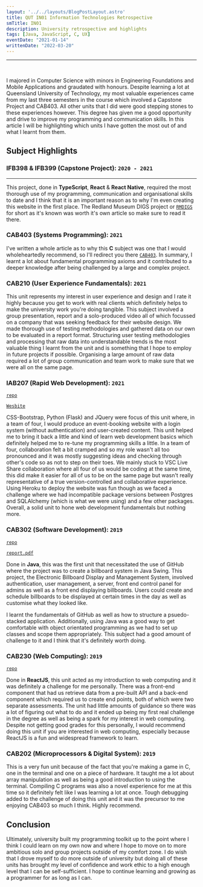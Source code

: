 ```yaml
---
layout: '../../layouts/BlogPostLayout.astro'
title: QUT IN01 Information Technologies Retrospective
smTitle: IN01
description: University retrospective and highlights
tags: [Java, JavaScript, C, UX]
eventDate: "2021-01-14"
writtenDate: "2022-03-20"
---
```

--- 
<br/>

I majored in Computer Science with minors in Engineering Foundations and Mobile Applications and graudated with honours. Despite learning a lot at Queensland University of Technology, my most valuable experiences came from my last three semesters in the course which involved a Capstone Project and CAB403. All other units that I did were good stepping stones to these experiences however. This degree has given me a good opportunity and drive to improve my programming and communication skills. In this article I will be highlighting which units I have gotten the most out of and what I learnt from them.

## Subject Highlights	

### IFB398 & IFB399 (Capstone Project): `2020 - 2021`
---
This project, done in **TypeScript**, **React** & **React Native**, required the most thorough use of my programming, communication and organisational skills to date and I think that it is an important reason as to why I'm even creating this website in the first place. The Redland Museum DIGS project or [`RMDIGS`](/posts/8-rmdigs) for short as it's known was worth it's own article so make sure to read it there. 

### CAB403 (Systems Programming): `2021`

I've written a whole article as to why this **C** subject was one that I would wholeheartedly recommend, so I'll redirect you there [`CAB403`](/posts/6-cab403). In summary, I learnt a lot about fundamental programming axioms and it contributed to a deeper knowledge after being challenged by a large and complex project.

### CAB210 (User Experience Fundamentals): `2021`

This unit represents my interest in user experience and design and I rate it highly because you get to work with real clients which definitely helps to make the university work you're doing tangible. This subject involved a group presentation, report and a solo-produced video all of which focussed on a company that was seeking feedback for their website design. We made thorough use of testing methodologies and gathered data on our own to be evaluated in a report format. Structuring user testing methodologies and processing that raw data into understandable trends is the most valuable thing I learnt from the unit and is something that I hope to employ in future projects if possible. Organising a large amount of raw data required a lot of group communication and team work to make sure that we were all on the same page.

### IAB207 (Rapid Web Development): `2021`
[`repo`](https://github.com/sh1ggy/iab207-ass3)

[`Wesbite`](https://iab207-eventfest.herokuapp.com/)

CSS-Bootstrap, Python (Flask) and JQuery were focus of this unit where, in a team of four, I would produce an event-booking website with a login system (without authentication) and user-created content. This unit helped me to bring it back a little and kind of learn web development basics which definitely helped me to re-tune my programming skills a little. In a team of four, collaboration felt a bit cramped and so my role wasn't all too pronounced and it was mostly suggesting ideas and checking through other's code so as not to step on their toes. We mainly stuck to VSC Live Share collaboration where all four of us would be coding at the same time, this did make it easier for all of us to be on the same page but wasn't really representative of a true version-controlled and collaborative experience. Using Heroku to deploy the website was fun though as we faced a challenge where we had incompatible package versions between Postgres and SQLAlchemy (which is what we were using) and a few other packages. Overall, a solid unit to hone web development fundamentals but nothing more.

### CAB302 (Software Development): `2019`
[`repo`](https://github.com/sh1ggy/cab302-billboard-system)

[`report.pdf`](/blog/IN01/cab302report.pdf)

Done in **Java**, this was the first unit that necessitated the use of GitHub where the project was to create a billboard system in Java Swing. This project, the Electronic Billboard Display and Management System, involved authentication, user management, a server, front end control panel for admins as well as a front end displaying billboards. Users could create and schedule billboards to be displayed at certain times in the day as well as customise what they looked like. 

I learnt the fundamentals of GitHub as well as how to structure a psuedo-stacked application. Additionally, using Java was a good way to get comfortable with object orientated programming as we had to set up classes and scope them appropriately. This subject had a good amount of challenge to it and I think that it's definitely worth doing.

### CAB230 (Web Computing): `2019`
[`repo`](https://github.com/sh1ggy/cab202-tomandjerry)

Done in **ReactJS**, this unit acted as my introduction to web computing and it was definitely a challenge for me personally. There was a front-end component that had us retrieve data from a pre-built API and a back-end component which required us to create end points, both of which were two separate assessments. The unit had little amounts of guidance so there was a lot of figuring out what to do and it ended up being my first real challenge in the degree as well as being a spark for my interest in web computing. Despite not getting good grades for this personally, I would recommend doing this unit if you are interested in web computing, especially because ReactJS is a fun and widespread framework to learn. 

### CAB202 (Microprocessors & Digital System): `2019`

This is a very fun unit because of the fact that you're making a game in C, one in the terminal and one on a piece of hardware. It taught me a lot about array manipulation as well as being a good introduction to using the terminal. Compiling C programs was also a novel experience for me at this time so it definitely felt like I was learning a lot at once. Tough debugging added to the challenge of doing this unit and it was the precursor to me enjoying CAB403 so much I think. Highly recommend. 

## Conclusion
Ultimately, university built my programming toolkit up to the point where I think I could learn on my own now and where I hope to move on to more ambitious solo and group projects outside of my comfort zone. I do wish that I drove myself to do more outside of university but doing all of these units has brought my level of confidence and work ethic to a high enough level that I can be self-sufficient. I hope to continue learning and growing as a programmer for as long as I can. 